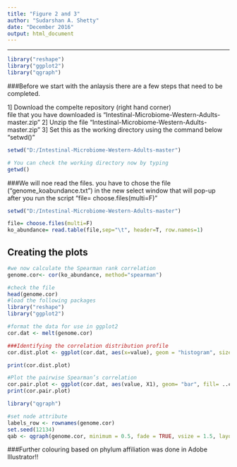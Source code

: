---
title: "Figure 2 and 3"
author: "Sudarshan A. Shetty"
date: "December 2016"
output: html_document
---

---

```{r, fig.height=6, fig.width=8}
library("reshape")
library("ggplot2")
library("qgraph")

```

###Before we start with the anlaysis there are a few steps that need to be completed.  

1] Download the compelte repository (right hand corner)  
   file that you have downloaded is "Intestinal-Microbiome-Western-Adults-master.zip"
2] Unzip the file "Intestinal-Microbiome-Western-Adults-master.zip" 
3] Set this as the working directory using the command below "setwd()"

```{r cars}
setwd("D:/Intestinal-Microbiome-Western-Adults-master")

# You can check the working directory now by typing
getwd()
```

###We will noe read the files. you have to chose the file ("genome_koabundance.txt") in the new select window that will pop-up after you run the script "file= choose.files(multi=F)"


```{r}
setwd("D:/Intestinal-Microbiome-Western-Adults-master")

file= choose.files(multi=F)
ko_abundance= read.table(file,sep="\t", header=T, row.names=1)

```

## Creating the plots
```{r}
#we now calculate the Spearman rank correlation 
genome.cor<- cor(ko_abundance, method="spearman")

#check the file
head(genome.cor)
#load the following packages
library("reshape")
library("ggplot2")

#format the data for use in ggplot2
cor.dat <- melt(genome.cor)

###Identifying the correlation distribution profile
cor.dist.plot <- ggplot(cor.dat, aes(x=value), geom = "histogram", size= 2, color = "#CC79A7") + stat_bin(binwidth = 0.01, fill = "#807dba") + theme(axis.title.x = element_text(colour = "black", size= 4), axis.title.y = element_text(colour = "black", size=4)) + labs(x= " Correlation values Spearman correlation", y= "Counts" , size= 4) + theme_grey()

print(cor.dist.plot)

```


```{r,fig.height=8, fig.width=8}
#Plot the pairwise Spearman’s correlation
cor.pair.plot <- ggplot(cor.dat, aes(value, X1), geom= "bar", fill= ..count..) + geom_jitter(aes(x=value,y=X1), color = "#807dba", shape=18) + labs(x= " Correlation values (Pearson coefficient)", y= "Genome of representative core bacteria") + scale_x_continuous(limits = c(0.2, 1)) + theme_bw() + theme(axis.text.y = element_text(size=8, face = "italic")) 
print(cor.pair.plot)

```

```{r }
library("qgraph")

#set node attribute
labels_row <- rownames(genome.cor)
set.seed(12134)
qab <- qgraph(genome.cor, minimum = 0.5, fade = TRUE, vsize = 1.5, layout = "spring", vTrans = 255, node.labels= TRUE, edge.labels=FALSE, rotation= "45", labels = labels_row, label.cex = 0.4, label.scale= F, edge.color= "#00CDCD")

```

###Further colouring based on phylum affiliation was done in Adobe Illustrator!!

